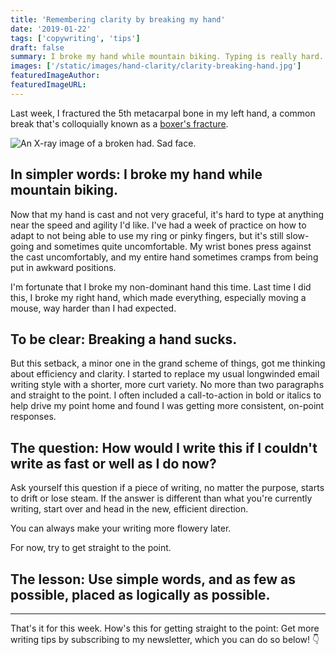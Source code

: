 ```yaml
---
title: 'Remembering clarity by breaking my hand'
date: '2019-01-22'
tags: ['copywriting', 'tips']
draft: false
summary: I broke my hand while mountain biking. Typing is really hard. That helped remind me of how important clarity and simplicity are in writing.
images: ['/static/images/hand-clarity/clarity-breaking-hand.jpg']
featuredImageAuthor:
featuredImageURL:
---
```


Last week, I fractured the 5th metacarpal bone in my left hand, a common break that's colloquially known as a [boxer's fracture](https://en.wikipedia.org/wiki/Boxer's_fracture).

![An X-ray image of a broken had. Sad face.](/static/images/hand-clarity/clarity-breaking-hand.jpg 'An X-ray image of a broken had. Sad face.')

<h2 class="text-green">In simpler words: I broke my hand while mountain biking.</h2>

Now that my hand is cast and not very graceful, it's hard to type at anything near the speed and agility I'd like. I've had a week of practice on how to adapt to not being able to use my ring or pinky fingers, but it's still slow-going and sometimes quite uncomfortable. My wrist bones press against the cast uncomfortably, and my entire hand sometimes cramps from being put in awkward positions.

I'm fortunate that I broke my non-dominant hand this time. Last time I did this, I broke my right hand, which made everything, especially moving a mouse, way harder than I had expected.

<h2 class="text-green">To be clear: Breaking a hand sucks.</h2>

But this setback, a minor one in the grand scheme of things, got me thinking about efficiency and clarity. I started to replace my usual longwinded email writing style with a shorter, more curt variety. No more than two paragraphs and straight to the point. I often included a call-to-action in bold or italics to help drive my point home and found I was getting more consistent, on-point responses.

<h2 class="text-green">
  The question: How would I write this if I couldn't write as fast or well as I do now?
</h2>

Ask yourself this question if a piece of writing, no matter the purpose, starts to drift or lose steam. If the answer is different than what you're currently writing, start over and head in the new, efficient direction.

You can always make your writing more flowery later.

For now, try to get straight to the point.

<h2 class="text-green">
  The lesson: Use simple words, and as few as possible, placed as logically as possible.
</h2>

---

That's it for this week. How's this for getting straight to the point: Get more writing tips by subscribing to my newsletter, which you can do so below! 👇
